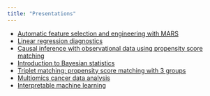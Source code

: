 ```yaml
---
title: "Presentations"
---
```


- [Automatic feature selection and engineering with MARS](https://jarbet.github.io/presentation-mars.github.io/presentation-mars.html)
- [Linear regression diagnostics](https://jarbet.github.io/presentation-regression-diagnostics/regression_diagnostics.html)
- [Causal inference with observational data using propensity score matching](https://jarbet.github.io/presentation-causal-inference-matching/causal_inference_matching.html)
- [Introduction to Bayesian statistics](./presentations/2022-08-25_Bayesian_stats.pptx)
- [Triplet matching: propensity score matching with 3 groups](./presentations/20220422_triplet_matching.pptx)
- [Multiomics cancer data analysis](./presentations/2021-11-21_multiomics_cancer.pptx)
- [Interpretable machine learning](./presentations/2020-01-21_interpretable_machine_learning.pptx)